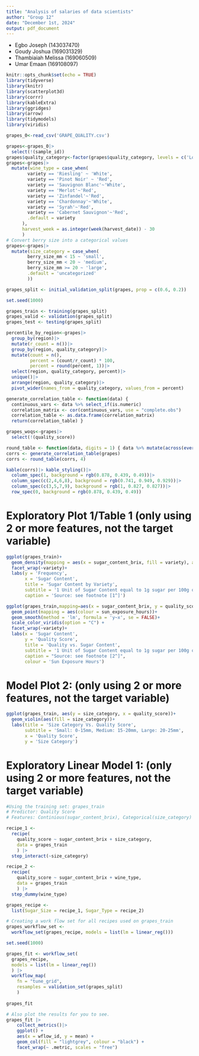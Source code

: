 ```yaml
---
title: "Analysis of salaries of data scientists"
author: "Group 12"
date: "December 1st, 2024"
output: pdf_document
---
```


-   Egbo Joseph (143037470)
-   Goudy Joshua (169031329)
-   Thambiaiah Melissa (169060509)
-   Umar Emaan (169108097)

```r
knitr::opts_chunk$set(echo = TRUE)
library(tidyverse)
library(knitr)
library(scatterplot3d)
library(corrr)
library(kableExtra)
library(ggridges)
library(arrow)
library(tidymodels)
library(viridis)
```

```r
grapes_0<-read_csv('GRAPE_QUALITY.csv')
```

```r
grapes<-grapes_0|>
  select(!(sample_id))
grapes$quality_category<-factor(grapes$quality_category, levels = c('Low', 'Medium', 'High', 'Premium'))
grapes<-grapes|>
  mutate(wine_type = case_when(
        variety == 'Riesling' ~ 'White',
        variety == 'Pinot Noir' ~ 'Red',
        variety == 'Sauvignon Blanc'~'White',
        variety == 'Merlot'~'Red',
        variety == 'Zinfandel'~'Red',
        variety == 'Chardonnay'~'White',
        variety == 'Syrah'~'Red',
        variety == 'Cabernet Sauvignon'~'Red',
        .default = variety
      ),
      harvest_week = as.integer(week(harvest_date)) - 30
      )
# Convert berry size into a categorical values
grapes<-grapes|>
  mutate(size_category = case_when(
        berry_size_mm < 15 ~ 'small',
        berry_size_mm < 20 ~ 'medium',
        berry_size_mm >= 20 ~ 'large',
        .default = 'uncategorized'
        ))
```

```r
grapes_split <- initial_validation_split(grapes, prop = c(0.6, 0.2))

set.seed(1000)

grapes_train <- training(grapes_split)
grapes_valid <- validation(grapes_split)
grapes_test <- testing(grapes_split)

```

```r
percentile_by_region<-grapes|>
  group_by(region)|>
  mutate(r_count = n())|>
  group_by(region, quality_category)|>
  mutate(count = n(),
         percent = (count/r_count) * 100,
         percent = round(percent, 1))|>
  select(region, quality_category, percent)|>
  unique()|>
  arrange(region, quality_category)|>
  pivot_wider(names_from = quality_category, values_from = percent)
```

```r
generate_correlation_table <- function(data) {
  continuous_vars <- data %>% select_if(is.numeric)
  correlation_matrix <- cor(continuous_vars, use = "complete.obs") 
  correlation_table <- as.data.frame(correlation_matrix) 
  return(correlation_table) }

grapes_woqs<-grapes|>
  select(!(quality_score))

round_table <- function(data, digits = 1) { data %>% mutate(across(everything(), ~ round(.x, digits))) }
corrs <- generate_correlation_table(grapes)
corrs <- round_table(corrs, 4)

kable(corrs)|> kable_styling()|>
  column_spec(1, background = rgb(0.878, 0.439, 0.49))|>
  column_spec(c(2,4,6,8), background = rgb(0.741, 0.949, 0.929))|>
  column_spec(c(3,5,7,9), background = rgb(1, 0.827, 0.827))|>
  row_spec(0, background = rgb(0.878, 0.439, 0.49))

```

# Exploratory Plot 1/Table 1 (only using 2 or more features, not the target variable)

```r
ggplot(grapes_train)+
  geom_density(mapping = aes(x = sugar_content_brix, fill = variety), alpha = 0.5, show.legend = FALSE)+
  facet_wrap(~variety)+
  labs(y = 'Frequency',
       x = 'Sugar Content',
       title = 'Sugar Content by Variety',
       subtitle = '1 Unit of Sugar Content equal to 1g sugar per 100g of liquid',
       caption = 'Source: see footnote [1^]')
```

```r
ggplot(grapes_train,mapping=aes(x = sugar_content_brix, y = quality_score))+
  geom_point(mapping = aes(colour = sun_exposure_hours))+
  geom_smooth(method = 'lm', formula = 'y~x', se = FALSE)+
  scale_color_viridis(option = "C") + 
  facet_wrap(~variety)+
  labs(x = 'Sugar Content',
       y = 'Quality Score',
       title = 'Quality vs. Sugar Content',
       subtitle = '1 Unit of Sugar Content equal to 1g sugar per 100g of liquid',
       caption = "Source: see footnote [2^]",
       colour = 'Sun Exposure Hours')

```

# Model Plot 2: (only using 2 or more features, not the target variable)

```r
ggplot(grapes_train, aes(y = size_category, x = quality_score))+
  geom_violin(aes(fill = size_category))+
  labs(title = 'Size Category Vs. Quality Score',
       subtitle = 'Small: 0-15mm, Medium: 15-20mm, Large: 20-25mm',
       x = 'Quality Score',
       y = 'Size Category')
```

# Exploratory Linear Model 1: (only using 2 or more features, not the target variable)

```r
#Using the training set: grapes_train
# Predictor: Quality Score
# Features: Continious(sugar_content_brix), Categorical(size_category)

recipe_1 <- 
  recipe(
    quality_score ~ sugar_content_brix + size_category,
    data = grapes_train
    ) |>
  step_interact(~size_category)

recipe_2 <- 
  recipe(
    quality_score ~ sugar_content_brix + wine_type,
    data = grapes_train
    ) |>
  step_dummy(wine_type) 

grapes_recipe <- 
  list(Sugar_Size = recipe_1, Sugar_Type = recipe_2)
```

```r
# Creating a work flow set for all recipes used on grapes_train
grapes_workflow_set <- 
  workflow_set(grapes_recipe, models = list(lm = linear_reg()))
```

```r

set.seed(1000)

grapes_fit <- workflow_set(
  grapes_recipe,
  models = list(lm = linear_reg())
  ) |>
  workflow_map(
    fn = "tune_grid",
    resamples = validation_set(grapes_split)
    ) 
  
grapes_fit

# Also plot the results for you to see.
grapes_fit |>
    collect_metrics()|>
    ggplot() +
    aes(x = wflow_id, y = mean) +
    geom_col(fill = "lightgrey", colour = "black") +
    facet_wrap(~ .metric, scales = "free")
```
